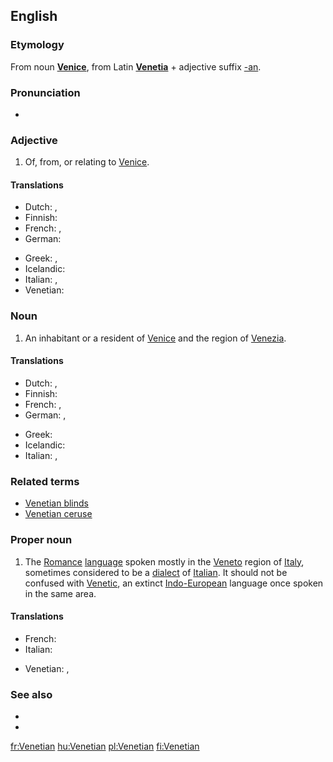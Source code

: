 ==English==

===Etymology===
From noun '''[[Venice]]''', from Latin '''[[Venetia]]''' + adjective suffix [[-an]].

===Pronunciation===
* {{rhymes|iːʃən}}

===Adjective===
{{en-adj|-}}

# Of, from, or relating to [[Venice]].

====Translations====
{{trans-top|relating to Venice}}
* Dutch: {{t+|nl|Venetiaans}}, {{t|nl|Venetiaanse}}
* Finnish: {{t-|fi|venetsialainen}}
* French: {{t+|fr|vénitien|m}}, {{t+|fr|vénitienne|f}}
* German: {{t+|de|venezianisch}}
{{trans-mid}}
* Greek: {{t|el|βενετσιάνικος|sc=Grek}}, {{t|el|ενετικός|sc=Grek}}
* Icelandic: {{t|is|feneyskur}}
* Italian: {{t+|it|veneziano|m}}, {{t+|it|veneziana|f}}
* Venetian: {{tø|vec|venessian|m}}
{{trans-bottom}}

===Noun===
{{en-noun}}

# An inhabitant or a resident of [[Venice]] and the region of [[Venezia]].

====Translations====
{{trans-top|inhabitant of Venice}}
* Dutch: {{t|nl|Venetiaan|m}}, {{t|nl|Venetiaanse|f}}
* Finnish: {{t-|fi|venetsialainen}}
* French: {{t+|fr|vénitien|m}}, {{t+|fr|vénitienne|f}}
* German: {{t+|de|Venezianer|m}}, {{t+|de|Venezianerin|f}}
{{trans-mid}}
* Greek: {{t-|el|Βενετσιάνος|m|sc=Grek}}
* Icelandic: {{t|is|Feneyingur}}
* Italian: {{t+|it|veneziano|m}}, {{t+|it|veneziana|f}}
{{trans-bottom}}

===Related terms===
* [[Venetian blinds]]
* [[Venetian ceruse]]

===Proper noun===
{{en-proper noun}}
{{wikipedia|Venetian language}}
# The [[Romance]] [[language]] spoken mostly in the [[Veneto]] region of [[Italy]], sometimes considered to be a [[dialect]] of [[Italian]]. It should not be confused with [[Venetic]], an extinct [[Indo-European]] language once spoken in the same area.

====Translations====
{{trans-top|language}}
* French: {{t|fr|vénitien|m}}
* Italian: {{t+|it|veneto|m}}
{{trans-mid}}
* Venetian: {{tø|vec|vèneto|xs=Venetian}}, {{tø|vec|vènet|xs=Venetian}}
{{trans-bottom}}

===See also===
* {{pedialite|Venetian language}}
* {{ISO 639|link=Linguist List||lang=Venetic|code=vec}}

[[fr:Venetian]]
[[hu:Venetian]]
[[pl:Venetian]]
[[fi:Venetian]]